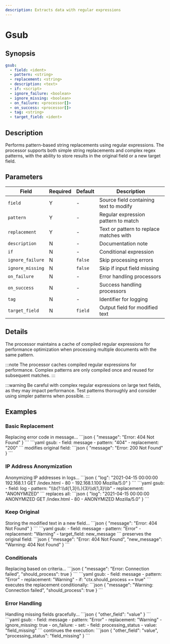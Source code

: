 ```yaml
---
description: Extracts data with regular expressions
---
```


# Gsub

## Synopsis

```yaml {2-4}
gsub:
  - field: <ident>
  - pattern: <string>
  - replacement: <string>
  - description: <text>
  - if: <script>
  - ignore_failure: <boolean>
  - ignore_missing: <boolean>
  - on_failure: <processor[]>
  - on_success: <processor[]>
  - tag: <string>
  - target_field: <ident>
```

## Description

Performs pattern-based string replacements using regular expressions. The processor supports both simple string replacements and complex regex patterns, with the ability to store results in the original field or a new target field.

## Parameters

|Field|Required|Default|Description|
|---|---|---|---|
|`field`|Y|-|Source field containing text to modify|
|`pattern`|Y|-|Regular expression pattern to match|
|`replacement`|Y|-|Text or pattern to replace matches with|
|`description`|N|-|Documentation note|
|`if`|N|-|Conditional expression|
|`ignore_failure`|N|`false`|Skip processing errors|
|`ignore_missing`|N|`false`|Skip if input field missing|
|`on_failure`|N|-|Error handling processors|
|`on_success`|N|-|Success handling processors|
|`tag`|N|-|Identifier for logging|
|`target_field`|N|`field`|Output field for modified text|

## Details

The processor maintains a cache of compiled regular expressions for performance optimization when processing multiple documents with the same pattern.

:::note
The processor caches compiled regular expressions for performance. Complex patterns are only compiled once and reused for subsequent matches.
:::

:::warning
Be careful with complex regular expressions on large text fields, as they may impact performance. Test patterns thoroughly and consider using simpler patterns when possible.
:::

## Examples

### Basic Replacement

<ExampleGrid>
  <CommentCol>
    Replacing error code in message...
  </CommentCol>
  <CodeCol>
    ```json
    {
      "message": "Error: 404 Not Found"
    }
    ```
    ```yaml
    gsub:
      - field: message
      - pattern: "404"
      - replacement: "200"
    ```
  </CodeCol>
  <CommentCol>
    modifies original field:
  </CommentCol>
  <CodeCol>
    ```json
    {
      "message": "Error: 200 Not Found"
    }
    ```
  </CodeCol>
</ExampleGrid>

### IP Address Anonymization

<ExampleGrid>
  <CommentCol>
    Anonymizing IP addresses in logs...
  </CommentCol>
  <CodeCol>
    ```json
    {
      "log": "2021-04-15 00:00:00 192.168.1.1 GET /index.html - 80 - 192.168.1.100 Mozilla/5.0"
    }
    ```
    ```yaml
    gsub:
      - field: log
      - pattern: "\\b(?:\\d{1,3}\\.){3}\\d{1,3}\\b"
      - replacement: "ANONYMIZED"
    ```
  </CodeCol>
  <CommentCol>
    replaces all:
  </CommentCol>
  <CodeCol>
    ```json
    {
      "log": "2021-04-15 00:00:00 ANONYMIZED GET /index.html - 80 - ANONYMIZED Mozilla/5.0"
    }
    ```
  </CodeCol>
</ExampleGrid>

### Keep Original

<ExampleGrid>
  <CommentCol>
    Storing the modified text in a new field...
  </CommentCol>
  <CodeCol>
    ```json
    {
      "message": "Error: 404 Not Found"
    }
    ```
    ```yaml
    gsub:
      - field: message
      - pattern: "Error"
      - replacement: "Warning"
      - target_field: new_message
    ```
  </CodeCol>
  <CommentCol>
    preserves the original field:
  </CommentCol>
  <CodeCol>
    ```json
    {
      "message": "Error: 404 Not Found",
      "new_message": "Warning: 404 Not Found"
    }
    ```
  </CodeCol>
</ExampleGrid>

### Conditionals

<ExampleGrid>
  <CommentCol>
    Replacing based on criteria...
  </CommentCol>
  <CodeCol>
    ```json
    {
      "message": "Error: Connection failed",
      "should_process": true
    }
    ```
    ```yaml
    gsub:
      - field: message
      - pattern: "Error"
      - replacement: "Warning"
      - if: "ctx.should_process == true"
    ```
  </CodeCol>
  <CommentCol>
    executes the replacement conditionally:
  </CommentCol>
  <CodeCol>
    ```json
    {
      "message": "Warning: Connection failed",
      "should_process": true
    }
    ```
  </CodeCol>
</ExampleGrid>

### Error Handling

<ExampleGrid>
  <CommentCol>
    Handling missing fields gracefully...
  </CommentCol>
  <CodeCol>
    ```json
    {
      "other_field": "value"
    }
    ```
    ```yaml
    gsub:
      - field: message
      - pattern: "Error"
      - replacement: "Warning"
      - ignore_missing: true
      - on_failure:
          - set:
              - field: processing_status
              - value: "field_missing"
    ```
  </CodeCol>
  <CommentCol>
    continues the execution:
  </CommentCol>
  <CodeCol>
    ```json
    {
      "other_field": "value",
      "processing_status": "field_missing"
    }
    ```
  </CodeCol>
</ExampleGrid>
